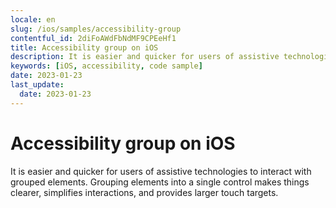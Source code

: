 ```yaml
---
locale: en
slug: /ios/samples/accessibility-group
contentful_id: 2diFoAWdFbNdMF9CPEeHf1
title: Accessibility group on iOS
description: It is easier and quicker for users of assistive technologies to interact with grouped elements.
keywords: [iOS, accessibility, code sample]
date: 2023-01-23
last_update:
  date: 2023-01-23
---
```


# Accessibility group on iOS

It is easier and quicker for users of assistive technologies to interact with grouped elements. Grouping elements into a single control makes things clearer, simplifies interactions, and provides larger touch targets.

<CodeSample id="accessibility-group" platform="ios" locale="en"/>
